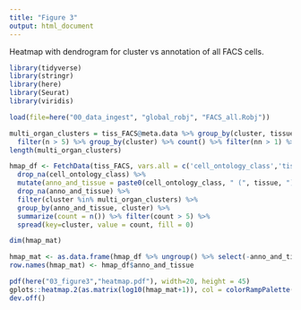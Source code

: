 ```yaml
---
title: "Figure 3"
output: html_document
---
```


Heatmap with dendrogram for cluster vs annotation of all FACS cells.

```r
library(tidyverse)
library(stringr)
library(here)
library(Seurat)
library(viridis)
```

```r
load(file=here("00_data_ingest", "global_robj", "FACS_all.Robj"))
```

```r
multi_organ_clusters = tiss_FACS@meta.data %>% group_by(cluster, tissue) %>% count() %>%
  filter(n > 5) %>% group_by(cluster) %>% count() %>% filter(nn > 1) %>% pull(cluster)
length(multi_organ_clusters)
```


```r
hmap_df <- FetchData(tiss_FACS, vars.all = c('cell_ontology_class','tissue', 'cluster')) %>% 
  drop_na(cell_ontology_class) %>% 
  mutate(anno_and_tissue = paste0(cell_ontology_class, " (", tissue, ")")) %>% 
  drop_na(anno_and_tissue) %>% 
  filter(cluster %in% multi_organ_clusters) %>%
  group_by(anno_and_tissue, cluster) %>% 
  summarize(count = n()) %>% filter(count > 5) %>% 
  spread(key=cluster, value = count, fill = 0)
```

```r
dim(hmap_mat)
```


```r
hmap_mat <- as.data.frame(hmap_df %>% ungroup() %>% select(-anno_and_tissue))
row.names(hmap_mat) <- hmap_df$anno_and_tissue

pdf(here("03_figure3","heatmap.pdf"), width=20, height = 45)
gplots::heatmap.2(as.matrix(log10(hmap_mat+1)), col = colorRampPalette(c("white", "red"))(10), trace = "none", margins=c(10,36), Colv=TRUE, dendrogram = "row", cexRow = 2.0, cexCol = 2.0, key = FALSE, keysize = 0.05, distfun=function(x) as.dist(1-cor(t(x))))
dev.off()
```